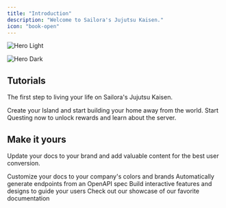 ```yaml
---
title: "Introduction"
description: "Welcome to Sailora's Jujutsu Kaisen."
icon: "book-open"
---
```


<img
  className="block dark:hidden"
  src="/images/hero.png"
  alt="Hero Light"
/>

<img
  className="hidden dark:block"
  src="/images/hero.png"
  alt="Hero Dark"
/>

## Tutorials

The first step to living your life on Sailora's Jujutsu Kaisen.

<CardGroup cols="2">
  <Card title="Creating your Island" icon="tree-palm" href="/tutorials/islands">
    Create your Island and start building your home away from the world.
  </Card>
  <Card title="Start Questing" icon="location-dot" href="/tutorials/quests">
    Start Questing now to unlock rewards and learn about the server.
  </Card>
</CardGroup>

## Make it yours

Update your docs to your brand and add valuable content for the best user conversion.

<CardGroup cols="2">
  <Card title="Customize Style" icon="palette" href="https://mintlify.com/docs/settings/global">
    Customize your docs to your company's colors and brands
  </Card>
  <Card title="Reference APIs" icon="code" href="https://mintlify.com/docs/api-playground/openapi">
    Automatically generate endpoints from an OpenAPI spec
  </Card>
  <Card title="Add Components" icon="screwdriver-wrench" href="https://mintlify.com/docs/content/components/accordions">
    Build interactive features and designs to guide your users
  </Card>
  <Card title="Get Inspiration" icon="stars" href="https://mintlify.com/customers">
    Check out our showcase of our favorite documentation
  </Card>
</CardGroup>